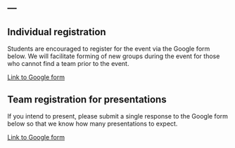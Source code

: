 ---
---

## Individual registration

Students are encouraged to register for the event via the Google form below. We will facilitate forming of new groups during the event for those who cannot find a team prior to the event. 

<a href="https://forms.gle/5VFhPdxT8RXNyggx8" class="btn btn-primary" color="gold">Link to Google form</a>

## Team registration for presentations

If you intend to present, please submit a single response to the Google form below so that we know how many presentations to expect. 

<a href="https://docs.google.com/forms/d/e/1FAIpQLSfbxv3n6q232ZIY2uFhuHcoxsY-tl6CH4RNTOV4Yv2Co2SYyA/viewform?usp=sharing" class="btn btn-primary" color="gold">Link to Google form</a>